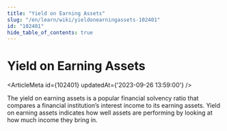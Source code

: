 ```yaml
---
title: "Yield on Earning Assets"
slug: "/en/learn/wiki/yieldonearningassets-102401"
id: "102401"
hide_table_of_contents: true
---
```



# Yield on Earning Assets

<ArticleMeta id={102401} updatedAt={'2023-09-26 13:59:00'} />
<div className='border-solid border-b border-t-0 my-4 border-[var(--ifm-color-gray-300)]' />

The yield on earning assets is a popular financial solvency ratio that compares a financial institution’s interest income to its earning assets. Yield on earning assets indicates how well assets are performing by looking at how much income they bring in.
